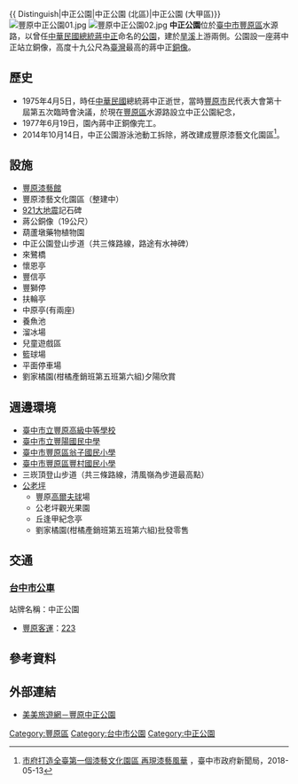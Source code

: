 {{ Distinguish|中正公園|中正公園 (北區)|中正公園 (大甲區)}}
[[File:豐原中正公園01.jpg|thumb]]
[[File:豐原中正公園02.jpg|thumb]]
'''中正公園'''位於[[臺中市|臺中市]][[豐原區|豐原區]]水源路，以曾任[[中華民國總統|中華民國總統]][[蔣中正|蔣中正]]命名的[[公園|公園]]，建於[[旱溪|旱溪]]上游兩側。公園設一座蔣中正站立銅像，高度十九公尺為[[臺灣|臺灣]]最高的蔣中正[[銅像|銅像]]。

== 歷史 ==
*1975年4月5日，時任[[中華民國|中華民國]]總統蔣中正逝世，當時[[豐原區|豐原市]]民代表大會第十屆第五次臨時會決議，於現在[[豐原區|豐原區]]水源路設立中正公園紀念，
*1977年6月19日，園內蔣中正銅像完工。
*2014年10月14日，中正公園游泳池動工拆除，將改建成豐原漆藝文化園區<ref>[https://www.health.taichung.gov.tw/957392/post 市府打造全臺第一個漆藝文化園區 再現漆藝風華] {{Wayback|url=https://www.health.taichung.gov.tw/957392/post |date=20181011214531 }}，臺中市政府新聞局，2018-05-13</ref>。

== 設施 ==
*[[豐原漆藝館|豐原漆藝館]]
*豐原漆藝文化園區（整建中）
*[[921大地震|921大地震]]記石碑
*蔣公銅像（19公尺）
*葫蘆墩藥物植物園
*中正公園登山步道（共三條路線，路途有水神碑）
*來鷺橋
*懷恩亭
*豐信亭
*豐獅停
*扶輪亭
*中原亭(有兩座)
*養魚池
*溜冰場
*兒童遊戲區
*籃球場
*平面停車場
*劉家橘園(柑橘產銷班第五班第六組)夕陽欣賞

== 週邊環境 ==
*[[臺中市立豐原高級中等學校|臺中市立豐原高級中等學校]]
*[[臺中市立豐陽國民中學|臺中市立豐陽國民中學]]
*[[臺中市豐原區翁子國民小學|臺中市豐原區翁子國民小學]]
*[[臺中市豐原區豐村國民小學|臺中市豐原區豐村國民小學]]
*三崁頂登山步道（共三條路線，清風嶺為步道最高點）
*[[公老坪|公老坪]]
**豐原[[高爾夫球|高爾夫球]]場
**公老坪觀光果園
**丘逢甲紀念亭
**劉家橘園(柑橘產銷班第五班第六組)批發零售

== 交通 ==
=== [[台中市公車|台中市公車]] ===
;站牌名稱：中正公園
*[[豐原客運|豐原客運]]：[[台中市公車223路|223]]

==參考資料==
{{reflist}}

== 外部連結 ==
{{commons category|Zhongzheng Park (Fengyuan)}}
*[http://emmm.tw/L3_content.php?L3_id=799 美美旅遊網－豐原中正公園]{{Wayback|url=http://emmm.tw/L3_content.php?L3_id=799 |date=20110525235638 }}

[[Category:豐原區|Category:豐原區]]
[[Category:台中市公園|Category:台中市公園]]
[[Category:中正公園|Category:中正公園]]
